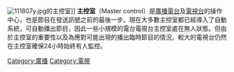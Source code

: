 [[Image:111807y.jpg|thumb]]的主控室]]
'''主控室'''（Master control）是[[廣播電台|廣播電台]]及[[電視台|電視台]]的操作中心，也是節目在發送訊號之前的最後一步。現在大多數主控室都已經導入了自動系統，可自動播出節目，因此一些小規模的電台電視台主控室處在無人狀態。但由於主控室的重要性以及為應對可能出現的播出臨時節目的情況，較大的電視台仍然在主控室確保24小時始終有人監控。

[[Category:廣播|Category:廣播]]
[[Category:電視|Category:電視]]